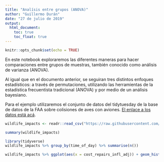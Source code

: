 ```yaml
---
title: "Analísis entre grupos (ANOVA)"
author: "Guillermo Durán"
date: "27 de julio de 2019"
output: 
  html_document:
    toc: true
    toc_float: true
---
```


```r
knitr::opts_chunk$set(echo = TRUE)
```

En este notebook exploraremos las diferentes maneras para hacer comparaciones entre grupos de muestras, también conocido como análisis de varianza (ANOVA).

Al igual que en el documento anterior, se seguiran tres distintos enfoques estadísticos: a través de permutaciones, utilizando las herramientas de la estadística frecuentísta tradicional (ANOVA) y por medio de un análisis bayesiano.

Para el ejemplo utilizaremos el conjunto de datos del tidytuesday de la base de datos de la FAA sobre colisiones de aves con aviones. [El enlace a los datos está acá](https://github.com/rfordatascience/tidytuesday/tree/master/data/2019/2019-07-23).


```r
wildlife_impacts <- readr::read_csv("https://raw.githubusercontent.com/rfordatascience/tidytuesday/master/data/2019/2019-07-23/wildlife_impacts.csv")

```

```r
summary(wildlife_impacts)
```

```r
library(tidyverse)
wildlife_impacts %>% group_by(time_of_day) %>% summarise(n())
```

```r
wildlife_impacts %>% ggplot(aes(x = cost_repairs_infl_adj)) + geom_histogram()
```

